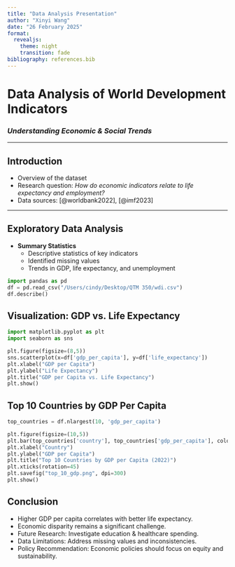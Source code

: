 ```yaml
---
title: "Data Analysis Presentation"
author: "Xinyi Wang"
date: "26 February 2025"
format:
  revealjs:
    theme: night
    transition: fade 
bibliography: references.bib
---
```


# **Data Analysis of World Development Indicators**
### *Understanding Economic & Social Trends*

---

## **Introduction**
- Overview of the dataset
- Research question: *How do economic indicators relate to life expectancy and employment?*
- Data sources: [@worldbank2022], [@imf2023]

---

## **Exploratory Data Analysis**
- **Summary Statistics**  
  - Descriptive statistics of key indicators  
  - Identified missing values  
  - Trends in GDP, life expectancy, and unemployment  

```python
import pandas as pd
df = pd.read_csv("/Users/cindy/Desktop/QTM 350/wdi.csv")
df.describe()
```

## **Visualization: GDP vs. Life Expectancy**
```python
import matplotlib.pyplot as plt
import seaborn as sns

plt.figure(figsize=(8,5))
sns.scatterplot(x=df['gdp_per_capita'], y=df['life_expectancy'])
plt.xlabel("GDP per Capita")
plt.ylabel("Life Expectancy")
plt.title("GDP per Capita vs. Life Expectancy")
plt.show()
```

## **Top 10 Countries by GDP Per Capita**
```python
top_countries = df.nlargest(10, 'gdp_per_capita')

plt.figure(figsize=(10,5))
plt.bar(top_countries['country'], top_countries['gdp_per_capita'], color='blue')
plt.xlabel("Country")
plt.ylabel("GDP per Capita")
plt.title("Top 10 Countries by GDP per Capita (2022)")
plt.xticks(rotation=45)
plt.savefig("top_10_gdp.png", dpi=300)
plt.show()
```

## **Conclusion**
- Higher GDP per capita correlates with better life expectancy.
- Economic disparity remains a significant challenge.
- Future Research: Investigate education & healthcare spending.
- Data Limitations: Address missing values and inconsistencies.
- Policy Recommendation: Economic policies should focus on equity and sustainability.



